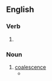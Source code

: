 ==English==

===Verb===
{{head|en|verb form}}

# {{present participle of|coalesce|lang=en|nocat=1}}

===Noun===
{{en-noun}}

# [[coalescence]]
#* {{quote-journal|lang=en|year=2015|date=|author=Zafar Ahmed, Joseph Amal Nathan, Dhruv Sharma, Dona Ghosh|title=Real discrete spectrum of complex PT-symmetric scattering potentials|journal=arXiv|url=http://arxiv.org/abs/1510.06226|doi=|volume=|issue=|pages=
|passage=We attribute such '''coalescings''' of eigenvalues to the presence of a finite barrier (on the either side of <math>\text{x=0}</math> ) which has been linked to a recent study of stokes phenomenon in the complex PT-symmetric potentials..}}